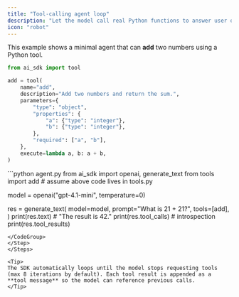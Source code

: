 ```yaml
---
title: "Tool-calling agent loop"
description: "Let the model call real Python functions to answer user queries."
icon: "robot"
---
```



This example shows a minimal agent that can **add** two numbers using a Python tool.

<Steps>
<Step title="Define the tool">

```python
from ai_sdk import tool

add = tool(
    name="add",
    description="Add two numbers and return the sum.",
    parameters={
        "type": "object",
        "properties": {
            "a": {"type": "integer"},
            "b": {"type": "integer"},
        },
        "required": ["a", "b"],
    },
    execute=lambda a, b: a + b,
)
```

</Step>

<Step title="Interact with the agent">

<CodeGroup>
```python agent.py
from ai_sdk import openai, generate_text
from tools import add  # assume above code lives in tools.py

model = openai("gpt-4.1-mini", temperature=0)

res = generate_text(
model=model,
prompt="What is 21 + 21?",
tools=[add],
)
print(res.text) # "The result is 42."
print(res.tool_calls) # introspection
print(res.tool_results)

```
</CodeGroup>
</Step>
</Steps>

<Tip>
The SDK automatically loops until the model stops requesting tools (max 8 iterations by default). Each tool result is appended as a **tool message** so the model can reference previous calls.
</Tip>
```
